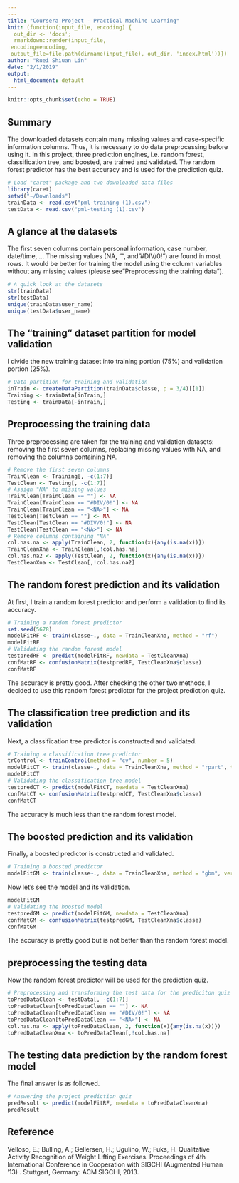 ```yaml
---
---
title: "Coursera Project - Practical Machine Learning"
knit: (function(input_file, encoding) {
  out_dir <- 'docs';
  rmarkdown::render(input_file,
 encoding=encoding,
 output_file=file.path(dirname(input_file), out_dir, 'index.html'))})
author: "Ruei Shiuan Lin"
date: "2/1/2019"
output:
  html_document: default
---
```


```r
knitr::opts_chunk$set(echo = TRUE)
```

## Summary
The downloaded datasets contain many missing values and case-specific information columns. Thus, it is necessary to do data preprocessing before using it. In this project, three prediction engines, i.e. random forest, classification tree, and boosted, are trained and validated. The random forest predictor has the best accuracy and is used for the prediction quiz.

```r
# Load "caret" package and two downloaded data files
library(caret)
setwd("~/Downloads")
trainData <- read.csv("pml-training (1).csv")
testData <- read.csv("pml-testing (1).csv")
```

## A glance at the datasets
The first seven columns contain personal information, case number, date/time, ... The missing values (NA, "", and "#DIV/0!") are found in most rows. It would be better for training the model using the column variables without any missing values (please see "Preprocessing the training data").

```r
# A quick look at the datasets
str(trainData)
str(testData)
unique(trainData$user_name)
unique(testData$user_name)
```

## The "training" dataset partition for model validation
I divide the new training dataset into training portion (75%) and validation portion (25%).
```r
# Data partition for training and validation
inTrain <- createDataPartition(trainData$classe, p = 3/4)[[1]]
Training <- trainData[inTrain,]
Testing <- trainData[-inTrain,]
```

## Preprocessing the training data
Three preprocessing are taken for the training and validation datasets: removing the first seven columns, replacing missing values with NA, and removing the columns containing NA.
```r
# Remove the first seven columns
TrainClean <- Training[, -c(1:7)]
TestClean <- Testing[, -c(1:7)]
# Assign "NA" to missing values
TrainClean[TrainClean == ""] <- NA
TrainClean[TrainClean == "#DIV/0!"] <- NA
TrainClean[TrainClean == "<NA>"] <- NA
TestClean[TestClean == ""] <- NA
TestClean[TestClean == "#DIV/0!"] <- NA
TestClean[TestClean == "<NA>"] <- NA
# Remove columns containing "NA"
col.has.na <- apply(TrainClean, 2, function(x){any(is.na(x))})
TrainCleanXna <- TrainClean[,!col.has.na]
col.has.na2 <- apply(TestClean, 2, function(x){any(is.na(x))})
TestCleanXna <- TestClean[,!col.has.na2]
```

## The random forest prediction and its validation
At first, I train a random forest predictor and perform a validation to find its accuracy.
```r
# Training a random forest predictor
set.seed(5678)
modelFitRF <- train(classe~., data = TrainCleanXna, method = "rf")
modelFitRF
# Validating the random forest model
testpredRF <- predict(modelFitRF, newdata = TestCleanXna)
confMatRF <- confusionMatrix(testpredRF, TestCleanXna$classe)
confMatRF
```
The accuracy is pretty good. After checking the other two methods, I decided to use this random forest predictor for the project prediction quiz.

## The classification tree prediction and its validation
Next, a classification tree predictor is constructed and validated.
```r
# Training a classification tree predictor
trControl <- trainControl(method = "cv", number = 5)
modelFitCT <- train(classe~., data = TrainCleanXna, method = "rpart", trControl=trControl)
modelFitCT
# Validating the classification tree model
testpredCT <- predict(modelFitCT, newdata = TestCleanXna)
confMatCT <- confusionMatrix(testpredCT, TestCleanXna$classe)
confMatCT
```
The accuracy is much less than the random forest model.

## The boosted prediction and its validation
Finally, a boosted predictor is constructed and validated.
```r
# Training a boosted predictor
modelFitGM <- train(classe~., data = TrainCleanXna, method = "gbm", verbose = FALSE)
```
Now let's see the model and its validation.
```r
modelFitGM
# Validating the boosted model
testpredGM <- predict(modelFitGM, newdata = TestCleanXna)
confMatGM <- confusionMatrix(testpredGM, TestCleanXna$classe)
confMatGM
```
The accuracy is pretty good but is not better than the random forest model.

## preprocessing the testing data
Now the random forest predictor will be used for the prediction quiz.
```r
# Preprocessing and transforming the test data for the prediciton quiz
toPredDataClean <- testData[, -c(1:7)]
toPredDataClean[toPredDataClean == ""] <- NA
toPredDataClean[toPredDataClean == "#DIV/0!"] <- NA
toPredDataClean[toPredDataClean == "<NA>"] <- NA
col.has.na <- apply(toPredDataClean, 2, function(x){any(is.na(x))})
toPredDataCleanXna <- toPredDataClean[,!col.has.na]
```

## The testing data prediction by the random forest model
The final answer is as followed.
```r
# Answering the project prediction quiz
predResult <- predict(modelFitRF, newdata = toPredDataCleanXna)
predResult
```

## Reference
Velloso, E.; Bulling, A.; Gellersen, H.; Ugulino, W.; Fuks, H. Qualitative Activity Recognition of Weight Lifting Exercises. Proceedings of 4th International Conference in Cooperation with SIGCHI (Augmented Human '13) . Stuttgart, Germany: ACM SIGCHI, 2013.
